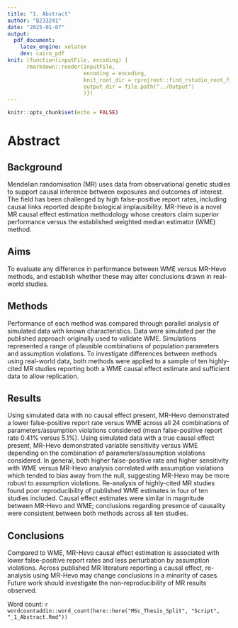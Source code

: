 ```yaml
---
title: "1. Abstract"
author: "B233241"
date: "2025-01-07"
output:
  pdf_document:
    latex_engine: xelatex
    dev: cairo_pdf
knit: (function(inputFile, encoding) {
      rmarkdown::render(inputFile,
                        encoding = encoding,
                        knit_root_dir = rprojroot::find_rstudio_root_file(),
                        output_dir = file.path("../Output")
                        )})
---
```


```r
knitr::opts_chunk$set(echo = FALSE)
```


# Abstract {-}

## Background

Mendelian randomisation (MR) uses data from observational genetic studies to support causal inference between exposures and outcomes of interest. The field has been challenged by high false-positive report rates, including causal links reported despite biological implausibility. MR-Hevo is a novel MR causal effect estimation methodology whose creators claim superior performance versus the established weighted median estimator (WME) method.

## Aims

To evaluate any difference in performance between WME versus MR-Hevo methods, and establish whether these may alter conclusions drawn in real-world studies.

## Methods

Performance of each method was compared through parallel analysis of simulated data with known characteristics. Data were simulated per the published approach originally used to validate WME. Simulations represented a range of plausible combinations of population parameters and assumption violations. To investigate differences between methods using real-world data, both methods were applied to a sample of ten highly-cited MR studies reporting both a WME causal effect estimate and sufficient data to allow replication.

## Results

Using simulated data with no causal effect present, MR-Hevo demonstrated a lower false-positive report rate versus WME across all 24 combinations of parameters/assumption violations considered (mean false-positive report rate 0.41% versus 5.1%). Using simulated data with a true causal effect present, MR-Hevo demonstrated variable sensitivity versus WME depending on the combination of parameters/assumption violations considered. In general, both higher false-positive rate and higher sensitivity with WME versus MR-Hevo analysis correlated with assumption violations which tended to bias away from the null, suggesting MR-Hevo may be more robust to assumption violations. Re-analysis of highly-cited MR studies found poor reproducibility of published WME estimates in four of ten studies included. Causal effect estimates were similar in magnitude between MR-Hevo and WME; conclusions regarding presence of causality were consistent between both methods across all ten studies.

## Conclusions

Compared to WME, MR-Hevo causal effect estimation is associated with lower false-positive report rates and less perturbation by assumption violations. Across published MR literature reporting a causal effect, re-analysis using MR-Hevo may change conclusions in a minority of cases. Future work should investigate the non-reproducibility of MR results observed.


Word count: `r wordcountaddin::word_count(here::here("MSc_Thesis_Split", "Script", "_1_Abstract.Rmd"))`

\newpage